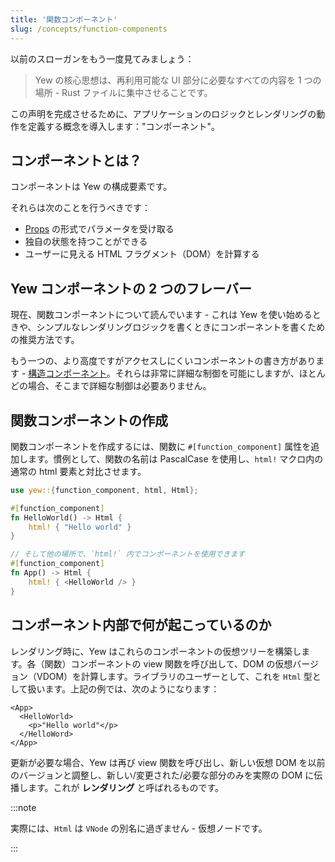 ```yaml
---
title: '関数コンポーネント'
slug: /concepts/function-components
---
```


以前のスローガンをもう一度見てみましょう：

> Yew の核心思想は、再利用可能な UI 部分に必要なすべての内容を 1 つの場所 - Rust ファイルに集中させることです。

この声明を完成させるために、アプリケーションのロジックとレンダリングの動作を定義する概念を導入します："コンポーネント"。

## コンポーネントとは？

コンポーネントは Yew の構成要素です。

それらは次のことを行うべきです：

- [Props](./properties.mdx) の形式でパラメータを受け取る
- 独自の状態を持つことができる
- ユーザーに見える HTML フラグメント（DOM）を計算する

## Yew コンポーネントの 2 つのフレーバー

現在、関数コンポーネントについて読んでいます - これは Yew を使い始めるときや、シンプルなレンダリングロジックを書くときにコンポーネントを書くための推奨方法です。

もう一つの、より高度ですがアクセスしにくいコンポーネントの書き方があります - [構造コンポーネント](advanced-topics/struct-components/introduction.mdx)。それらは非常に詳細な制御を可能にしますが、ほとんどの場合、そこまで詳細な制御は必要ありません。

## 関数コンポーネントの作成

関数コンポーネントを作成するには、関数に `#[function_component]` 属性を追加します。慣例として、関数の名前は PascalCase を使用し、`html!` マクロ内の通常の html 要素と対比させます。

```rust
use yew::{function_component, html, Html};

#[function_component]
fn HelloWorld() -> Html {
    html! { "Hello world" }
}

// そして他の場所で、`html!` 内でコンポーネントを使用できます
#[function_component]
fn App() -> Html {
    html! { <HelloWorld /> }
}
```

## コンポーネント内部で何が起こっているのか

レンダリング時に、Yew はこれらのコンポーネントの仮想ツリーを構築します。各（関数）コンポーネントの view 関数を呼び出して、DOM の仮想バージョン（VDOM）を計算します。ライブラリのユーザーとして、これを `Html` 型として扱います。上記の例では、次のようになります：

```xhtml
<App>
  <HelloWorld>
    <p>"Hello world"</p>
  </HelloWord>
</App>
```

更新が必要な場合、Yew は再び view 関数を呼び出し、新しい仮想 DOM を以前のバージョンと調整し、新しい/変更された/必要な部分のみを実際の DOM に伝播します。これが **レンダリング** と呼ばれるものです。

:::note

実際には、`Html` は `VNode` の別名に過ぎません - 仮想ノードです。

:::
